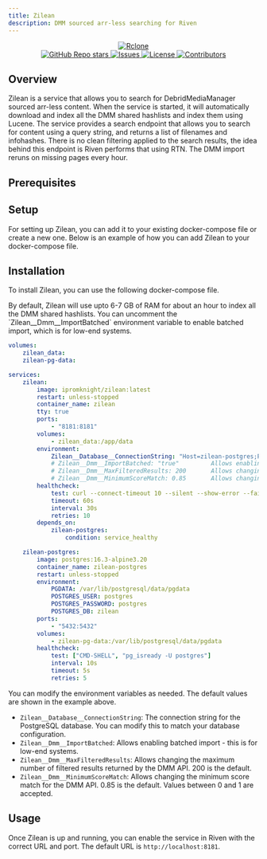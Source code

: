 ```yaml
---
title: Zilean
description: DMM sourced arr-less searching for Riven
---
```



<div align="center">
    <a href="https://github.com/iPromKnight/zilean">
        <img
            alt="Rclone"
            src="https://avatars.githubusercontent.com/u/156901906?v=4"
            style={{borderRadius: '10px'}}
        ></img>
    </a>
</div>

<div align="center">
    <a
        href="https://github.com/iPromKnight/zilean/stargazers"
        style={{ display: "inline-block", marginRight: "10px" }}
    >
        <img
            alt="GitHub Repo stars"
            src="https://img.shields.io/github/stars/iPromKnight/zilean"
        />
    </a>
    <a
        href="https://github.com/iPromKnight/zilean/issues"
        style={{ display: "inline-block", marginRight: "10px" }}
    >
        <img
            alt="Issues"
            src="https://img.shields.io/github/issues/iPromKnight/zilean"
        />
    </a>
    <a
        href="https://github.com/iPromKnight/zilean/blob/main/LICENSE"
        style={{ display: "inline-block", marginRight: "10px" }}
    >
        <img
            alt="License"
            src="https://img.shields.io/github/license/iPromKnight/zilean"
        />
    </a>
    <a
        href="https://github.com/iPromKnight/zilean/graphs/contributors"
        style={{ display: "inline-block", marginRight: "10px" }}
    >
        <img
            alt="Contributors"
            src="https://img.shields.io/github/contributors/iPromKnight/zilean"
        />
    </a>
</div>

## Overview

Zilean is a service that allows you to search for DebridMediaManager sourced arr-less content. When the service is started,
it will automatically download and index all the DMM shared hashlists and index them using Lucene. The service provides a search endpoint
that allows you to search for content using a query string, and returns a list of filenames and infohashes.
There is no clean filtering applied to the search results, the idea behind this endpoint is Riven performs that using RTN.
The DMM import reruns on missing pages every hour.

## Prerequisites

<Cards>
    <Card
        href="/404"
        title="Docker"
        description="Required to run zilean in a containerized environment."
    />
</Cards>

## Setup

For setting up Zilean, you can add it to your existing docker-compose file or create a new one. Below is an example of how you can add Zilean to your docker-compose file.

<File name="docker-compose.yml" />

## Installation

To install Zilean, you can use the following docker-compose file.

<Callout type="warn">
    By default, Zilean will use upto 6-7 GB of RAM for about an hour to index all the DMM shared hashlists.
    You can uncomment the `Zilean__Dmm__ImportBatched` environment variable to enable batched import, which is for low-end systems.
</Callout>

```yaml title="docker-compose.yml"
volumes:
    zilean_data:
    zilean-pg-data:

services:
    zilean:
        image: ipromknight/zilean:latest
        restart: unless-stopped
        container_name: zilean
        tty: true
        ports:
            - "8181:8181"
        volumes:
            - zilean_data:/app/data
        environment:
            Zilean__Database__ConnectionString: "Host=zilean-postgres;Port=5432;Database=zilean;Username=postgres;Password=postgres"
            # Zilean__Dmm__ImportBatched: "true"         Allows enabling batched import - this is for low-end systems.
            # Zilean__Dmm__MaxFilteredResults: 200       Allows changing the maximum number of filtered results returned by the DMM API. 200 is the default.
            # Zilean__Dmm__MinimumScoreMatch: 0.85       Allows changing the minimum score match for the DMM API. 0.85 is the default. Values between 0 and 1 are accepted.
        healthcheck:
            test: curl --connect-timeout 10 --silent --show-error --fail http://localhost:8181/healthchecks/ping
            timeout: 60s
            interval: 30s
            retries: 10
        depends_on:
            zilean-postgres:
                condition: service_healthy

    zilean-postgres:
        image: postgres:16.3-alpine3.20
        container_name: zilean-postgres
        restart: unless-stopped
        environment:
            PGDATA: /var/lib/postgresql/data/pgdata
            POSTGRES_USER: postgres
            POSTGRES_PASSWORD: postgres
            POSTGRES_DB: zilean
        ports:
            - "5432:5432"
        volumes:
            - zilean-pg-data:/var/lib/postgresql/data/pgdata
        healthcheck:
            test: ["CMD-SHELL", "pg_isready -U postgres"]
            interval: 10s
            timeout: 5s
            retries: 5
```

You can modify the environment variables as needed. The default values are shown in the example above.

- `Zilean__Database__ConnectionString`: The connection string for the PostgreSQL database. You can modify this to match your database configuration.
- `Zilean__Dmm__ImportBatched`: Allows enabling batched import - this is for low-end systems.
- `Zilean__Dmm__MaxFilteredResults`: Allows changing the maximum number of filtered results returned by the DMM API. 200 is the default.
- `Zilean__Dmm__MinimumScoreMatch`: Allows changing the minimum score match for the DMM API. 0.85 is the default. Values between 0 and 1 are accepted.

## Usage

Once Zilean is up and running, you can enable the service in Riven with the correct URL and port. The default URL is `http://localhost:8181`.